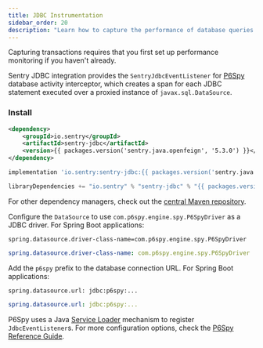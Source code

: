 ```yaml
---
title: JDBC Instrumentation
sidebar_order: 20
description: "Learn how to capture the performance of database queries executed with JDBC."
---
```


<Note>

Capturing transactions requires that you first <PlatformLink to="/performance/">set up performance monitoring</PlatformLink> if you haven't already.

</Note>

Sentry JDBC integration provides the `SentryJdbcEventListener` for [P6Spy](https://github.com/p6spy/p6spy/)  database activity interceptor, which creates a span for each JDBC statement executed over a proxied instance of `javax.sql.DataSource`.

### Install

```xml {tabTitle:Maven}
<dependency>
    <groupId>io.sentry</groupId>
    <artifactId>sentry-jdbc</artifactId>
    <version>{{ packages.version('sentry.java.openfeign', '5.3.0') }}</version>
</dependency>
```

```groovy {tabTitle:Gradle}
implementation 'io.sentry:sentry-jdbc:{{ packages.version('sentry.java.jdbc', '5.3.0') }}'
```

```scala {tabTitle: SBT}
libraryDependencies += "io.sentry" % "sentry-jdbc" % "{{ packages.version('sentry.java.jdbc', '5.3.0') }}"
```

For other dependency managers, check out the [central Maven repository](https://search.maven.org/artifact/io.sentry/sentry-jdbc).

Configure the `DataSource` to use `com.p6spy.engine.spy.P6SpyDriver` as a JDBC driver. For Spring Boot applications:

```properies {tabTitle: application.properties}
spring.datasource.driver-class-name=com.p6spy.engine.spy.P6SpyDriver
```

```yaml {tabTitle: application.yml}
spring.datasource.driver-class-name: com.p6spy.engine.spy.P6SpyDriver
```

Add the `p6spy` prefix to the database connection URL. For Spring Boot applications:

```properies {tabTitle: application.properties}
spring.datasource.url: jdbc:p6spy:...
```

```yaml {tabTitle: application.yml}
spring.datasource.url: jdbc:p6spy:...
```

P6Spy uses a Java [Service Loader](https://docs.oracle.com/javase/tutorial/sound/SPI-intro.html) mechanism to register `JdbcEventListener`s. For more configuration options, check the [P6Spy Reference Guide](https://p6spy.readthedocs.io/en/latest/).
